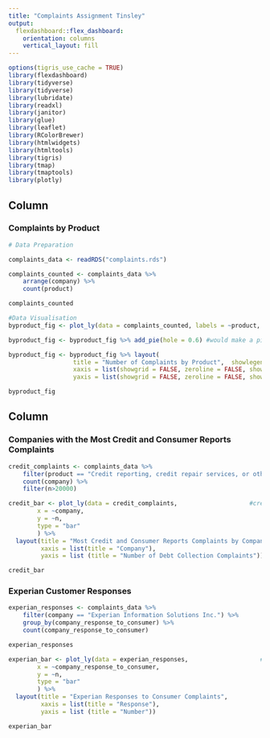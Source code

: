 ```yaml
---
title: "Complaints Assignment Tinsley"
output: 
  flexdashboard::flex_dashboard:
    orientation: columns
    vertical_layout: fill
---
```


```r
options(tigris_use_cache = TRUE)
library(flexdashboard)
library(tidyverse)
library(tidyverse)
library(lubridate)
library(readxl)
library(janitor)
library(glue)
library(leaflet)
library(RColorBrewer)
library(htmlwidgets)
library(htmltools)
library(tigris)
library(tmap)
library(tmaptools)
library(plotly)

```

Column {data-width=650}
-----------------------------------------------------------------------

### Complaints by Product

```r
# Data Preparation

complaints_data <- readRDS("complaints.rds")

complaints_counted <- complaints_data %>%
    arrange(company) %>% 
    count(product) 

complaints_counted
```


```r
#Data Visualisation
byproduct_fig <- plot_ly(data = complaints_counted, labels = ~product, values = ~n)

byproduct_fig <- byproduct_fig %>% add_pie(hole = 0.6) #would make a pie chart, to make a donut chart add the hole

byproduct_fig <- byproduct_fig %>% layout(
                  title = "Number of Complaints by Product",  showlegend = F,
                  xaxis = list(showgrid = FALSE, zeroline = FALSE, showticklabels = FALSE),
                  yaxis = list(showgrid = FALSE, zeroline = FALSE, showticklabels = FALSE))

byproduct_fig 
```

Column {data-width=350}
-----------------------------------------------------------------------

### Companies with the Most Credit and Consumer Reports Complaints

```r
credit_complaints <- complaints_data %>%
    filter(product == "Credit reporting, credit repair services, or other personal consumer reports") %>% 
    count(company) %>% 
    filter(n>20000)
```


```r

  


credit_bar <- plot_ly(data = credit_complaints,                    #create a bar chart from it
        x = ~company,
        y = ~n,
        type = "bar"
        ) %>% 
  layout(title = "Most Credit and Consumer Reports Complaints by Company",
         xaxis = list(title = "Company"),
         yaxis = list (title = "Number of Debt Collection Complaints"))

credit_bar
```

### Experian Customer Responses

```r
experian_responses <- complaints_data %>%
    filter(company == "Experian Information Solutions Inc.") %>% 
    group_by(company_response_to_consumer) %>% 
    count(company_response_to_consumer)

experian_responses
```


```r

experian_bar <- plot_ly(data = experian_responses,                    #create a bar chart from it
        x = ~company_response_to_consumer,
        y = ~n,
        type = "bar"
        ) %>% 
  layout(title = "Experian Responses to Consumer Complaints",
         xaxis = list(title = "Response"),
         yaxis = list (title = "Number"))

experian_bar


```

